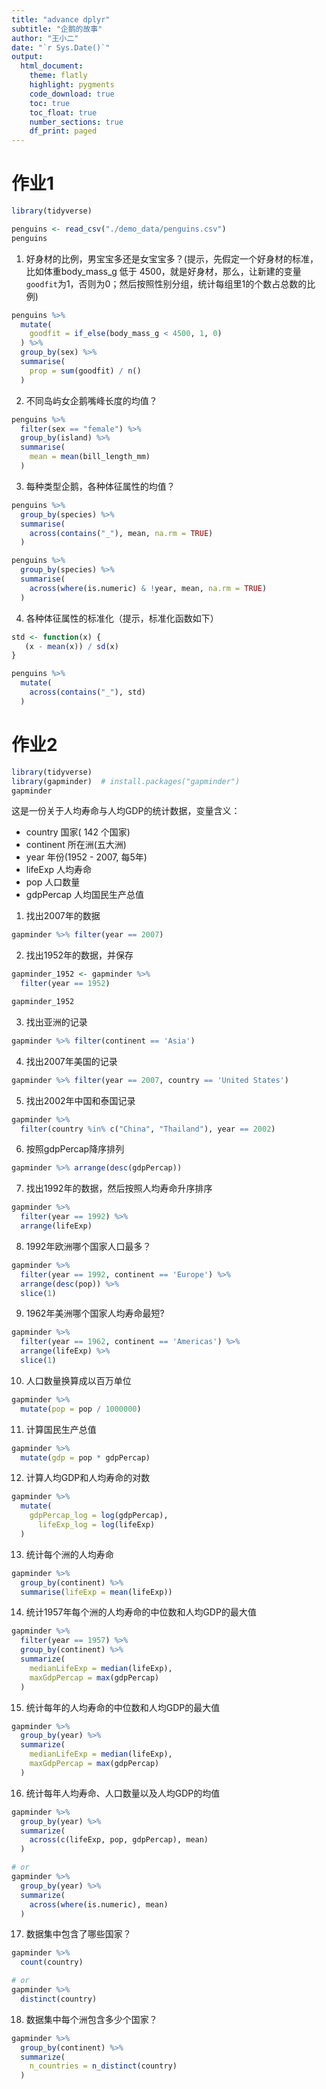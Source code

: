 ```yaml
---
title: "advance dplyr"
subtitle: "企鹅的故事"
author: "王小二"
date: "`r Sys.Date()`"
output: 
  html_document:
    theme: flatly
    highlight: pygments
    code_download: true
    toc: true
    toc_float: true
    number_sections: true
    df_print: paged
---
```





# 作业1

```r
library(tidyverse)

penguins <- read_csv("./demo_data/penguins.csv") 
penguins
```


1. 好身材的比例，男宝宝多还是女宝宝多？(提示，先假定一个好身材的标准，比如体重body_mass_g 低于 4500，就是好身材，那么，让新建的变量`goodfit`为1，否则为0；然后按照性别分组，统计每组里1的个数占总数的比例)
```r
penguins %>% 
  mutate(
    goodfit = if_else(body_mass_g < 4500, 1, 0)
  ) %>% 
  group_by(sex) %>% 
  summarise(
    prop = sum(goodfit) / n()
  )
```

2. 不同岛屿女企鹅嘴峰长度的均值？
```r
penguins %>% 
  filter(sex == "female") %>% 
  group_by(island) %>% 
  summarise(
    mean = mean(bill_length_mm) 
  )
```

3. 每种类型企鹅，各种体征属性的均值？
```r
penguins %>% 
  group_by(species) %>% 
  summarise(
    across(contains("_"), mean, na.rm = TRUE)
  )

penguins %>% 
  group_by(species) %>% 
  summarise(
    across(where(is.numeric) & !year, mean, na.rm = TRUE)
  )
```

4. 各种体征属性的标准化（提示，标准化函数如下）
```r
std <- function(x) {
   (x - mean(x)) / sd(x)
}

penguins %>% 
  mutate(
    across(contains("_"), std)
  )
```




# 作业2

```r
library(tidyverse)
library(gapminder)  # install.packages("gapminder")
gapminder
```


这是一份关于人均寿命与人均GDP的统计数据，变量含义：

- country      国家( 142 个国家)  
- continent    所在洲(五大洲)
- year         年份(1952 - 2007, 每5年)
- lifeExp      人均寿命
- pop          人口数量
- gdpPercap    人均国民生产总值




1. 找出2007年的数据
```r
gapminder %>% filter(year == 2007)
```

2. 找出1952年的数据，并保存
```r
gapminder_1952 <- gapminder %>%
  filter(year == 1952)

gapminder_1952
```

3. 找出亚洲的记录
```r
gapminder %>% filter(continent == 'Asia')
```


4. 找出2007年美国的记录
```r
gapminder %>% filter(year == 2007, country == 'United States')
```

5. 找出2002年中国和泰国记录
```r
gapminder %>%
  filter(country %in% c("China", "Thailand"), year == 2002)
```

6. 按照gdpPercap降序排列
```r
gapminder %>% arrange(desc(gdpPercap))
```

7. 找出1992年的数据，然后按照人均寿命升序排序

```r
gapminder %>%
  filter(year == 1992) %>%
  arrange(lifeExp)
```


8. 1992年欧洲哪个国家人口最多？
```r
gapminder %>%
  filter(year == 1992, continent == 'Europe') %>%
  arrange(desc(pop)) %>% 
  slice(1)
```

9. 1962年美洲哪个国家人均寿命最短?
```r
gapminder %>%
  filter(year == 1962, continent == 'Americas') %>%
  arrange(lifeExp) %>% 
  slice(1)
```

10. 人口数量换算成以百万单位
```r
gapminder %>%
  mutate(pop = pop / 1000000)
```


11. 计算国民生产总值
```r
gapminder %>% 
  mutate(gdp = pop * gdpPercap)
```

12. 计算人均GDP和人均寿命的对数
```r
gapminder %>% 
  mutate(
    gdpPercap_log = log(gdpPercap),
      lifeExp_log = log(lifeExp)
  )
```

13. 统计每个洲的人均寿命
```r
gapminder %>%
  group_by(continent) %>%
  summarise(lifeExp = mean(lifeExp))
```


14. 统计1957年每个洲的人均寿命的中位数和人均GDP的最大值
```r
gapminder %>%
  filter(year == 1957) %>%
  group_by(continent) %>%
  summarize(
    medianLifeExp = median(lifeExp),
    maxGdpPercap = max(gdpPercap)
  )
```


15. 统计每年的人均寿命的中位数和人均GDP的最大值
```r
gapminder %>%
  group_by(year) %>%
  summarize(
    medianLifeExp = median(lifeExp),
    maxGdpPercap = max(gdpPercap)
  )
```

16. 统计每年人均寿命、人口数量以及人均GDP的均值
```r
gapminder %>%
  group_by(year) %>%
  summarize(
    across(c(lifeExp, pop, gdpPercap), mean)
  )

# or
gapminder %>%
  group_by(year) %>%
  summarize(
    across(where(is.numeric), mean)
  )
```

17. 数据集中包含了哪些国家？
```r
gapminder %>%
  count(country)

# or
gapminder %>%
  distinct(country)
```



18. 数据集中每个洲包含多少个国家？

```r
gapminder %>%
  group_by(continent) %>%
  summarize(
    n_countries = n_distinct(country)
  )
```











